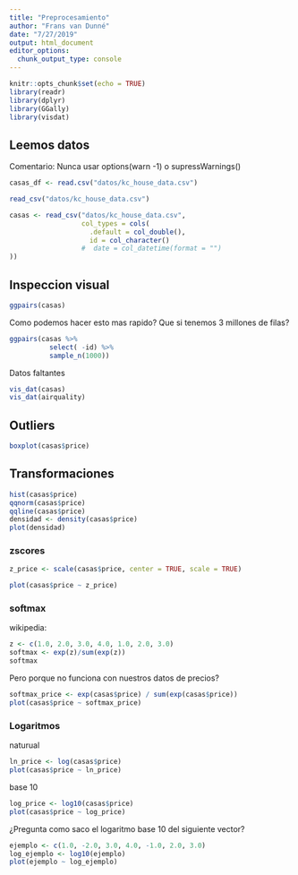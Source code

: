 ```yaml
---
title: "Preprocesamiento"
author: "Frans van Dunné"
date: "7/27/2019"
output: html_document
editor_options: 
  chunk_output_type: console
---
```


```r
knitr::opts_chunk$set(echo = TRUE)
library(readr)
library(dplyr)
library(GGally)
library(visdat)
```

## Leemos datos

Comentario: Nunca usar options(warn -1) o supressWarnings()

```r
casas_df <- read.csv("datos/kc_house_data.csv")

read_csv("datos/kc_house_data.csv")

casas <- read_csv("datos/kc_house_data.csv",
                  col_types = cols(
                    .default = col_double(),
                    id = col_character()
                  #  date = col_datetime(format = "")
))
```


## Inspeccion visual

```r
ggpairs(casas)
```

Como podemos hacer esto mas rapido? Que si tenemos 3 millones de filas?



```r
ggpairs(casas %>% 
          select( -id) %>% 
          sample_n(1000))
```

Datos faltantes

```r
vis_dat(casas)
vis_dat(airquality)
```


## Outliers

```r
boxplot(casas$price)
```

## Transformaciones

```r
hist(casas$price)
qqnorm(casas$price)
qqline(casas$price)
densidad <- density(casas$price)
plot(densidad)
```

### zscores

```r
z_price <- scale(casas$price, center = TRUE, scale = TRUE)

plot(casas$price ~ z_price)
```

### softmax

wikipedia:

```r
z <- c(1.0, 2.0, 3.0, 4.0, 1.0, 2.0, 3.0)
softmax <- exp(z)/sum(exp(z))
softmax
```

Pero porque no funciona con nuestros datos de precios?

```r
softmax_price <- exp(casas$price) / sum(exp(casas$price))
plot(casas$price ~ softmax_price)
```

### Logaritmos

naturual

```r
ln_price <- log(casas$price)
plot(casas$price ~ ln_price)
```

base 10

```r
log_price <- log10(casas$price)
plot(casas$price ~ log_price)
```

¿Pregunta como saco el logaritmo base 10 del siguiente vector?

```r
ejemplo <- c(1.0, -2.0, 3.0, 4.0, -1.0, 2.0, 3.0)
log_ejemplo <- log10(ejemplo)
plot(ejemplo ~ log_ejemplo)
```

